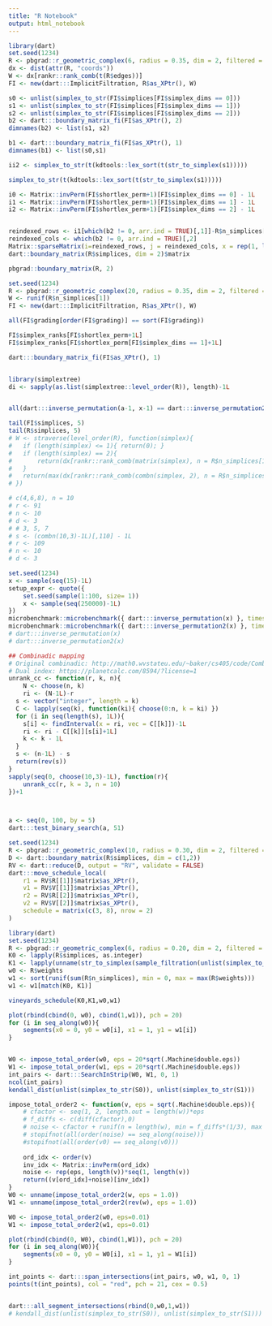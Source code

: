 ```yaml
---
title: "R Notebook"
output: html_notebook
---
```


```r
library(dart)
set.seed(1234)
R <- pbgrad::r_geometric_complex(6, radius = 0.35, dim = 2, filtered = TRUE, coords = TRUE)
dx <- dist(attr(R, "coords"))
W <- dx[rankr::rank_comb(t(R$edges))]
FI <- new(dart:::ImplicitFiltration, R$as_XPtr(), W)

s0 <- unlist(simplex_to_str(FI$simplices[FI$simplex_dims == 0]))
s1 <- unlist(simplex_to_str(FI$simplices[FI$simplex_dims == 1]))
s2 <- unlist(simplex_to_str(FI$simplices[FI$simplex_dims == 2]))
b2 <- dart:::boundary_matrix_fi(FI$as_XPtr(), 2)
dimnames(b2) <- list(s1, s2)

b1 <- dart:::boundary_matrix_fi(FI$as_XPtr(), 1)
dimnames(b1) <- list(s0,s1)

ii2 <- simplex_to_str(t(kdtools::lex_sort(t(str_to_simplex(s1)))))

simplex_to_str(t(kdtools::lex_sort(t(str_to_simplex(s1)))))

i0 <- Matrix::invPerm(FI$shortlex_perm+1)[FI$simplex_dims == 0] - 1L
i1 <- Matrix::invPerm(FI$shortlex_perm+1)[FI$simplex_dims == 1] - 1L
i2 <- Matrix::invPerm(FI$shortlex_perm+1)[FI$simplex_dims == 2] - 1L


reindexed_rows <- i1[which(b2 != 0, arr.ind = TRUE)[,1]]-R$n_simplices[1]+1
reindexed_cols <- which(b2 != 0, arr.ind = TRUE)[,2]
Matrix::sparseMatrix(i=reindexed_rows, j = reindexed_cols, x = rep(1, length(reindexed_rows)))
dart::boundary_matrix(R$simplices, dim = 2)$matrix

pbgrad::boundary_matrix(R, 2)

set.seed(1234)
R <- pbgrad::r_geometric_complex(20, radius = 0.35, dim = 2, filtered = FALSE, coords = TRUE)
W <- runif(R$n_simplices[1])
FI <- new(dart:::ImplicitFiltration, R$as_XPtr(), W)

all(FI$grading[order(FI$grading)] == sort(FI$grading))

FI$simplex_ranks[FI$shortlex_perm+1L]
FI$simplex_ranks[FI$shortlex_perm[FI$simplex_dims == 1]+1L]

dart:::boundary_matrix_fi(FI$as_XPtr(), 1)


library(simplextree)
di <- sapply(as.list(simplextree::level_order(R)), length)-1L


all(dart:::inverse_permutation(a-1, x-1) == dart:::inverse_permutation2(x-1))

tail(FI$simplices, 5)
tail(R$simplices, 5)
# W <- straverse(level_order(R), function(simplex){
# 	if (length(simplex) <= 1){ return(0); }
# 	if (length(simplex) == 2){
# 		return(dx[rankr::rank_comb(matrix(simplex), n = R$n_simplices[1])])
# 	}
# 	return(max(dx[rankr::rank_comb(combn(simplex, 2), n = R$n_simplices[1])]))
# })

# c(4,6,8), n = 10
# r <- 91
# n <- 10
# d <- 3
# # 3, 5, 7
# s <- (combn(10,3)-1L)[,110] - 1L
# r <- 109
# n <- 10
# d <- 3

set.seed(1234)
x <- sample(seq(15)-1L)
setup_expr <- quote({ 
	set.seed(sample(1:100, size= 1))
	x <- sample(seq(250000)-1L) 
})
microbenchmark::microbenchmark({ dart:::inverse_permutation(x) }, times = 100L, setup = eval(setup_expr))
microbenchmark::microbenchmark({ dart:::inverse_permutation2(x) }, times = 100L, setup = eval(setup_expr))
# dart:::inverse_permutation(x)
# dart:::inverse_permutation2(x)

## Combinadic mapping 
# Original combinadic: http://math0.wvstateu.edu/~baker/cs405/code/Combinadics.html
# Dual index: https://planetcalc.com/8594/?license=1
unrank_cc <- function(r, k, n){
	N <- choose(n, k)
	ri <- (N-1L)-r
  s <- vector("integer", length = k)
  C <- lapply(seq(k), function(ki){ choose(0:n, k = ki) })
  for (i in seq(length(s), 1L)){
  	s[i] <- findInterval(x = ri, vec = C[[k]])-1L
  	ri <- ri - C[[k]][s[i]+1L]
  	k <- k - 1L
  }
  s <- (n-1L) - s
  return(rev(s))
}
sapply(seq(0, choose(10,3)-1L), function(r){ 
	unrank_cc(r, k = 3, n = 10) 
})+1



a <- seq(0, 100, by = 5)
dart:::test_binary_search(a, 51)

```



```r
set.seed(1234)
R <- pbgrad::r_geometric_complex(10, radius = 0.30, dim = 2, filtered = TRUE)
D <- dart::boundary_matrix(R$simplices, dim = c(1,2))
RV <- dart::reduce(D, output = "RV", validate = FALSE)
dart:::move_schedule_local(
	r1 = RV$R[[1]]$matrix$as_XPtr(), 
	v1 = RV$V[[1]]$matrix$as_XPtr(), 
	r2 = RV$R[[2]]$matrix$as_XPtr(), 
	v2 = RV$V[[2]]$matrix$as_XPtr(), 
	schedule = matrix(c(3, 8), nrow = 2)
)

```


```r
library(dart)
set.seed(1234)
R <- pbgrad::r_geometric_complex(6, radius = 0.20, dim = 2, filtered = TRUE, coords = TRUE)
K0 <- lapply(R$simplices, as.integer)
K1 <- lapply(unname(str_to_simplex(sample_filtration(unlist(simplex_to_str(K0))))), as.integer)
w0 <- R$weights
w1 <- sort(runif(sum(R$n_simplices), min = 0, max = max(R$weights)))
w1 <- w1[match(K0, K1)]

vineyards_schedule(K0,K1,w0,w1)

plot(rbind(cbind(0, w0), cbind(1,w1)), pch = 20)
for (i in seq_along(w0)){
	segments(x0 = 0, y0 = w0[i], x1 = 1, y1 = w1[i])
}


W0 <- impose_total_order(w0, eps = 20*sqrt(.Machine$double.eps))
W1 <- impose_total_order(w1, eps = 20*sqrt(.Machine$double.eps))
int_pairs <- dart:::SearchInStrip(W0, W1, 0, 1)
ncol(int_pairs)
kendall_dist(unlist(simplex_to_str(S0)), unlist(simplex_to_str(S1)))

impose_total_order2 <- function(v, eps = sqrt(.Machine$double.eps)){
	# cfactor <- seq(1, 2, length.out = length(w))*eps
	# f_diffs <- c(diff(cfactor),0)
	# noise <- cfactor + runif(n = length(w), min = f_diffs*(1/3), max = f_diffs*(2/3))
	# stopifnot(all(order(noise) == seq_along(noise)))
	#stopifnot(all(order(v0) == seq_along(v0)))
	
	ord_idx <- order(v)
	inv_idx <- Matrix::invPerm(ord_idx)
	noise <- rep(eps, length(v))*seq(1, length(v))
	return((v[ord_idx]+noise)[inv_idx])
}
W0 <- unname(impose_total_order2(w, eps = 1.0))
W1 <- unname(impose_total_order2(rev(w), eps = 1.0))

W0 <- impose_total_order2(w0, eps=0.01)
W1 <- impose_total_order2(w1, eps=0.01)

plot(rbind(cbind(0, W0), cbind(1,W1)), pch = 20)
for (i in seq_along(W0)){
	segments(x0 = 0, y0 = W0[i], x1 = 1, y1 = W1[i])
}

int_points <- dart:::span_intersections(int_pairs, w0, w1, 0, 1)
points(t(int_points), col = "red", pch = 21, cex = 0.5)


dart:::all_segment_intersections(rbind(0,w0,1,w1))
# kendall_dist(unlist(simplex_to_str(S0)), unlist(simplex_to_str(S1)))
```


